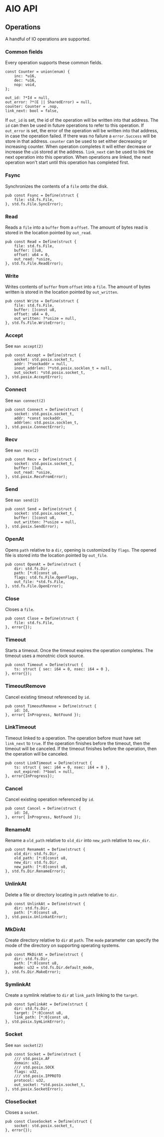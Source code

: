 # AIO API

## Operations

A handful of IO operations are supported.

### Common fields

Every operation supports these common fields.

```zig
const Counter = union(enum) {
    inc: *u16,
    dec: *u16,
    nop: void,
};

out_id: ?*Id = null,
out_error: ?*(E || SharedError) = null,
counter: Counter = .nop,
link_next: bool = false,
```

If `out_id` is set, the id of the operation will be written into that address.
The `id` can then be used in future operations to refer to this operation.
If `out_error` is set, the error of the operation will be written into that address, in case the operation failed.
If there was no failure a `error.Success` will be store in that address.
`counter` can be used to set either decreasing or increasing counter.
When operation completes it will either decrease or increase the `u16` stored at the address.
`link_next` can be used to link the next operation into this operation.
When operations are linked, the next operation won't start until this operation has completed first.

### Fsync

Synchronizes the contents of a `file` onto the disk.

```zig
pub const Fsync = Define(struct {
    file: std.fs.File,
}, std.fs.File.SyncError);
```

### Read

Reads a `file` into a `buffer` from a `offset`.
The amount of bytes read is stored in the location pointed by `out_read`.

```zig
pub const Read = Define(struct {
    file: std.fs.File,
    buffer: []u8,
    offset: u64 = 0,
    out_read: *usize,
}, std.fs.File.ReadError);
```

### Write

Writes contents of `buffer` from `offset` into a `file`.
The amount of bytes written is stored in the location pointed by `out_written`.

```zig
pub const Write = Define(struct {
    file: std.fs.File,
    buffer: []const u8,
    offset: u64 = 0,
    out_written: ?*usize = null,
}, std.fs.File.WriteError);
```

### Accept

See `man accept(2)`

```zig
pub const Accept = Define(struct {
    socket: std.posix.socket_t,
    addr: ?*sockaddr = null,
    inout_addrlen: ?*std.posix.socklen_t = null,
    out_socket: *std.posix.socket_t,
}, std.posix.AcceptError);
```

### Connect

See `man connect(2)`

```zig
pub const Connect = Define(struct {
    socket: std.posix.socket_t,
    addr: *const sockaddr,
    addrlen: std.posix.socklen_t,
}, std.posix.ConnectError);
```

### Recv

See `man recv(2)`

```zig
pub const Recv = Define(struct {
    socket: std.posix.socket_t,
    buffer: []u8,
    out_read: *usize,
}, std.posix.RecvFromError);
```

### Send

See `man send(2)`

```zig
pub const Send = Define(struct {
    socket: std.posix.socket_t,
    buffer: []const u8,
    out_written: ?*usize = null,
}, std.posix.SendError);
```

### OpenAt

Opens `path` relative to a `dir`, opening is customized by `flags`.
The opened file is stored into the location pointed by `out_file`.

```zig
pub const OpenAt = Define(struct {
    dir: std.fs.Dir,
    path: [*:0]const u8,
    flags: std.fs.File.OpenFlags,
    out_file: *std.fs.File,
}, std.fs.File.OpenError);
```

### Close

Closes a `file`.

```zig
pub const Close = Define(struct {
    file: std.fs.File,
}, error{});
```

### Timeout

Starts a timeout. Once the timeout expires the operation completes.
The timeout uses a monotnic clock source.

```zig
pub const Timeout = Define(struct {
    ts: struct { sec: i64 = 0, nsec: i64 = 0 },
}, error{});
```

### TimeoutRemove

Cancel existing timeout referenced by `id`.

```zig
pub const TimeoutRemove = Define(struct {
    id: Id,
}, error{ InProgress, NotFound });
```

### LinkTimeout

Timeout linked to a operation.
The operation before must have set `link_next` to `true`.
If the operation finishes before the timeout, then the timeout will be canceled.
If the timeout finishes before the operation, then the operation will be canceled.

```zig
pub const LinkTimeout = Define(struct {
    ts: struct { sec: i64 = 0, nsec: i64 = 0 },
    out_expired: ?*bool = null,
}, error{InProgress});
```

### Cancel

Cancel existing operation referenced by `id`.

```zig
pub const Cancel = Define(struct {
    id: Id,
}, error{ InProgress, NotFound });
```

### RenameAt

Rename a `old_path` relative to `old_dir` into `new_path` relative to `new_dir`.

```zig
pub const RenameAt = Define(struct {
    old_dir: std.fs.Dir,
    old_path: [*:0]const u8,
    new_dir: std.fs.Dir,
    new_path: [*:0]const u8,
}, std.fs.Dir.RenameError);
```

### UnlinkAt

Delete a file or directory locating in `path` relative to `dir`.

```zig
pub const UnlinkAt = Define(struct {
    dir: std.fs.Dir,
    path: [*:0]const u8,
}, std.posix.UnlinkatError);
```

### MkDirAt

Create directory relative to `dir` at `path`.
The `mode` parameter can specify the mode of the directory on supporting operating systems.

```zig
pub const MkDirAt = Define(struct {
    dir: std.fs.Dir,
    path: [*:0]const u8,
    mode: u32 = std.fs.Dir.default_mode,
}, std.fs.Dir.MakeError);
```

### SymlinkAt

Create a symlink relative to `dir` at `link_path` linking to the `target`.

```zig
pub const SymlinkAt = Define(struct {
    dir: std.fs.Dir,
    target: [*:0]const u8,
    link_path: [*:0]const u8,
}, std.posix.SymLinkError);
```

### Socket

See `man socket(2)`

```zig
pub const Socket = Define(struct {
    /// std.posix.AF
    domain: u32,
    /// std.posix.SOCK
    flags: u32,
    /// std.posix.IPPROTO
    protocol: u32,
    out_socket: *std.posix.socket_t,
}, std.posix.SocketError);
```

### CloseSocket

Closes a `socket`.

```zig
pub const CloseSocket = Define(struct {
    socket: std.posix.socket_t,
}, error{});
```
